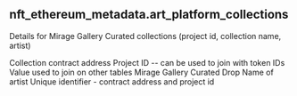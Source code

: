 ## nft_ethereum_metadata.art_platform_collections 
Details for Mirage Gallery Curated collections (project id, collection name, artist)


<ParamField path="contract_address">
Collection contract address
</ParamField>
<ParamField path="project_id">
Project ID -- can be used to join with token IDs
</ParamField>
<ParamField path="project_id_base_value">
Value used to join on other tables
</ParamField>
<ParamField path="collection_name">
Mirage Gallery Curated Drop
</ParamField>
<ParamField path="artist_name">
Name of artist
</ParamField>
<ParamField path="art_collection_unique_id">
Unique identifier - contract address and project id
</ParamField>
